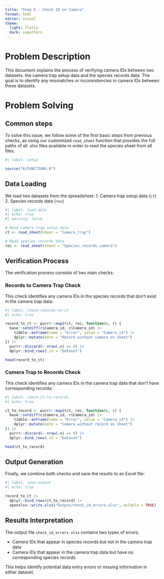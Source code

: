 ```yaml
---
title: "Step 5 - Check ID on Camera"
format: html
editor: visual
theme:
  light: flatly
  dark: superhero
---
```


# Problem Description

This document explains the process of verifying camera IDs between two datasets: the camera trap setup data and the species records data. The goal is to identify any mismatches or inconsistencies in camera IDs between these datasets.

# Problem Solving

## Common steps

To solve this issue, we follow some of the first basic steps from previous checks, as using our customized `read_sheet` function that provides the full paths of all .xlsx files available in order to read the species sheet from all files.

```r
#| label: setup

source("R/FUNCTIONS.R")
```

## Data Loading

We load two datasets from the spreadsheet: 1. Camera trap setup data (`ct`) 2. Species records data (`rec`)

```r
#| label: load-data
#| echo: true
#| warning: false

# Read camera trap setup data
ct <- read_sheet(sheet = "Camera_trap")

# Read species records data
rec <- read_sheet(sheet = "Species_records_camera")
```

## Verification Process

The verification process consists of two main checks:

### Records to Camera Trap Check

This check identifies any camera IDs in the species records that don't exist in the camera trap data:

```r
#| label: check-records-to-ct
#| echo: true

record_to_ct <- purrr::map2(ct, rec, function(c, r) {
  base::setdiff(r$Camera_id, c$Camera_id) |>
    tibble::enframe(name = "Error", value = "Camera_id") |>
    dplyr::mutate(note = "Record without camera on sheet")
}) |>
  purrr::discard(~ nrow(.x) == 0) |>
  dplyr::bind_rows(.id = "Dataset")

head(record_to_ct)
```

### Camera Trap to Records Check

This check identifies any camera IDs in the camera trap data that don't have corresponding records:

```r
#| label: check-ct-to-records
#| echo: true

ct_to_record <- purrr::map2(ct, rec, function(c, r) {
  base::setdiff(c$Camera_id, r$Camera_id) |>
    tibble::enframe(name = "Error", value = "Camera_id") |>
    dplyr::mutate(note = "Camera without record on sheet")
}) |>
  purrr::discard(~ nrow(.x) == 0) |>
  dplyr::bind_rows(.id = "Dataset")

head(ct_to_record)
```

## Output Generation

Finally, we combine both checks and save the results to an Excel file:

```r
#| label: save-output
#| echo: true

record_to_ct |>
  dplyr::bind_rows(ct_to_record) |>
  openxlsx::write.xlsx("Output/check_id_errors.xlsx", asTable = TRUE)
```

## Results Interpretation

The output file `check_id_errors.xlsx` contains two types of errors:

-   Camera IDs that appear in species records but not in the camera trap data
-   Camera IDs that appear in the camera trap data but have no corresponding species records

This helps identify potential data entry errors or missing information in either dataset.